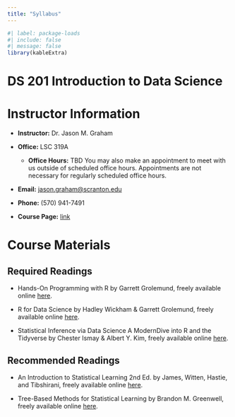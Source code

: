 ```yaml
---
title: "Syllabus"
---
```


```r
#| label: package-loads
#| include: false
#| message: false
library(kableExtra)
```

# DS 201 Introduction to Data Science


# Instructor Information

* **Instructor:** Dr. Jason M. Graham

* **Office:** LSC 319A 
    + **Office Hours:** TBD You may also make an appointment to meet with us outside of scheduled office hours. Appointments are not necessary for regularly scheduled office hours.

* **Email:** <jason.graham@scranton.edu>

* **Phone:** (570) 941-7491

* **Course Page:** [link](https://intro-ds.netlify.app/)

# Course Materials

## Required Readings

* Hands-On Programming with R by Garrett Grolemund, freely available online [here](https://rstudio-education.github.io/hopr/).

* R for Data Science by Hadley Wickham & Garrett Grolemund, freely available online [here](https://r4ds.had.co.nz/index.html).

* Statistical Inference via Data Science A ModernDive into R and the Tidyverse by Chester Ismay & Albert Y. Kim, freely available online [here](https://moderndive.com/).

## Recommended Readings 

* An Introduction to Statistical Learning 2nd Ed. by James, Witten, Hastie, and Tibshirani, freely available online [here](https://www.statlearning.com/).

* Tree-Based Methods for Statistical Learning by Brandon M. Greenwell, freely available online [here](https://bgreenwell.github.io/treebook/).
